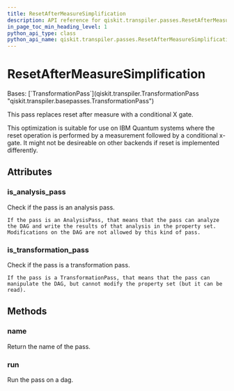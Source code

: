 ```yaml
---
title: ResetAfterMeasureSimplification
description: API reference for qiskit.transpiler.passes.ResetAfterMeasureSimplification
in_page_toc_min_heading_level: 1
python_api_type: class
python_api_name: qiskit.transpiler.passes.ResetAfterMeasureSimplification
---
```


# ResetAfterMeasureSimplification

<Class id="qiskit.transpiler.passes.ResetAfterMeasureSimplification" isDedicatedPage={true} github="https://github.com/qiskit/qiskit/tree/stable/0.25/qiskit/transpiler/passes/optimization/reset_after_measure_simplification.py" signature="qiskit.transpiler.passes.ResetAfterMeasureSimplification(*args, **kwargs)" modifiers="class">
  Bases: [`TransformationPass`](qiskit.transpiler.TransformationPass "qiskit.transpiler.basepasses.TransformationPass")

  This pass replaces reset after measure with a conditional X gate.

  This optimization is suitable for use on IBM Quantum systems where the reset operation is performed by a measurement followed by a conditional x-gate. It might not be desireable on other backends if reset is implemented differently.

  ## Attributes

  ### is\_analysis\_pass

  <Attribute id="qiskit.transpiler.passes.ResetAfterMeasureSimplification.is_analysis_pass">
    Check if the pass is an analysis pass.

    If the pass is an AnalysisPass, that means that the pass can analyze the DAG and write the results of that analysis in the property set. Modifications on the DAG are not allowed by this kind of pass.
  </Attribute>

  ### is\_transformation\_pass

  <Attribute id="qiskit.transpiler.passes.ResetAfterMeasureSimplification.is_transformation_pass">
    Check if the pass is a transformation pass.

    If the pass is a TransformationPass, that means that the pass can manipulate the DAG, but cannot modify the property set (but it can be read).
  </Attribute>

  ## Methods

  ### name

  <Function id="qiskit.transpiler.passes.ResetAfterMeasureSimplification.name" signature="name()">
    Return the name of the pass.
  </Function>

  ### run

  <Function id="qiskit.transpiler.passes.ResetAfterMeasureSimplification.run" signature="run(dag)">
    Run the pass on a dag.
  </Function>
</Class>

